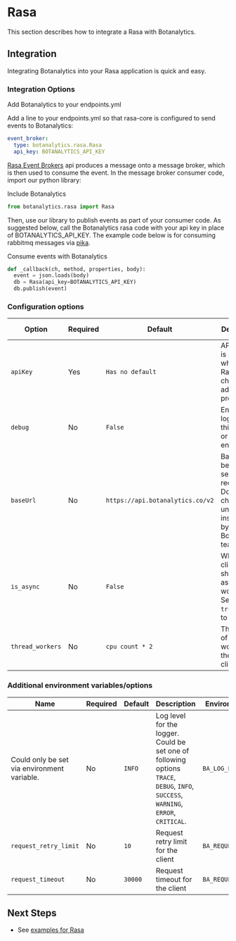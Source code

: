 

# Rasa

This section describes how to integrate a Rasa with Botanalytics.

<V3Warning />

## Integration

Integrating Botanalytics into your Rasa application is quick and easy.

### Integration Options

<Tabs>
<TabItem value="endpoints" label="Endpoints.yml">

Add Botanalytics to your endpoints.yml

Add a line to your endpoints.yml so that rasa-core is configured to send events to Botanalytics:

```yaml
event_broker:
  type: botanalytics.rasa.Rasa
  api_key: BOTANALYTICS_API_KEY
```


</TabItem>

<TabItem value="eventbroker" label="Event Broker">

<a target="\_blank" href="https://rasa.com/docs/rasa/api/event-brokers/">Rasa Event Brokers</a> api produces a message onto a message broker, which is then used to consume the event. In the message broker consumer code, import our python library:


Include Botanalytics

```py
from botanalytics.rasa import Rasa
```

Then, use our library to publish events as part of your consumer code. As suggested below, call the Botanalytics rasa code with your api key in place of BOTANALYTICS_API_KEY. The example code below is for consuming rabbitmq messages via <a target="\_blank" href="https://pika.readthedocs.io/en/stable/">pika</a>.


Consume events with Botanalytics

```py
def _callback(ch, method, properties, body):
  event = json.loads(body)
  db = Rasa(api_key=BOTANALYTICS_API_KEY)
  db.publish(event)
```

</TabItem>

</Tabs>

### Configuration options

| Option        				| Required				| Default      	| Description | Environment Variable
| -------- 				| ------------ 			| ------- 				| ------	    | -----
| `apiKey`    | Yes						| `Has no default`          |  API key that is provided when a Rasa channel is added to a project. | ```BA_API_KEY```
| `debug`    | No						| `False`           |  Enables logging. Set this to `true` or `True` to enable. | ```BA_DEBUG```
| `baseUrl`    | No						| `https://api.botanalytics.co/v2`           | Base URL to be used for sending requests. Do not change this unless instructed by the Botanalytics team. | ```BA_BASE_URL```
| `is_async`   | No						| `False`       							    |  Whether client should use async workers. Set this to `true` or `True` to enable. | ```BA_IS_ASYNC```
| `thread_workers`   | No						| `cpu count * 2`       							    |  The number of thread workers for the async client | ```BA_THREAD_WORKERS```


### Additional environment variables/options
| Name        				| Required				| Default      	| Description | Environment Variable
| -------- 				| ------------ 			| ------- 				| ------	    | -----
| Could only be set via environment variable.    | No						| `INFO`          |  Log level for the logger. Could be set one of following options `TRACE`, `DEBUG`, `INFO`, `SUCCESS`, `WARNING`, `ERROR`, `CRITICAL`.  | ```BA_LOG_LEVEL```
| `request_retry_limit`    | No						| `10`           |  Request retry limit for the client | ```BA_REQUEST_RETRY_LIMIT```
| `request_timeout`    | No						| `30000`           | Request timeout for the client  | ```BA_REQUEST_TIMEOUT```


## Next Steps

* See [examples for Rasa](https://github.com/botanalytics/python-sdk-examples/tree/master/rasa/helpdesk-assistant)
